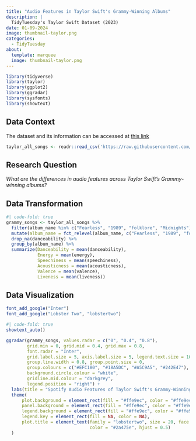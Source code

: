 ```yaml
---
title: "Audio Features in Taylor Swift's Grammy-Winning Albums"
description: |
  TidyTuesday's Taylor Swift Dataset (2023)
date: 01-09-2024
image: thumbnail-taylor.png
categories: 
  - TidyTuesday
about: 
  template: marquee
  image: thumbnail-taylor.png
---
```


```r
library(tidyverse)
library(taylor)
library(ggplot2)
library(ggradar)
library(sysfonts)
library(showtext)
```

## Data Context

The dataset and its information can be accessed at <a href="https://github.com/rfordatascience/tidytuesday/tree/master/data/2023/2023-10-17" target="_blank" rel="noopener">this link</a> 

```r
taylor_all_songs <- readr::read_csv('https://raw.githubusercontent.com/rfordatascience/tidytuesday/master/data/2023/2023-10-17/taylor_all_songs.csv')
```

## Research Question

*What are the differences in audio features across Taylor Swift's Grammy-winning albums?*

## Data Transformation

```r
#| code-fold: true
grammy_songs <- taylor_all_songs %>%
  filter(album_name %in% c("Fearless", "1989", "folklore", "Midnights")) %>%
  mutate(album_name = fct_relevel(album_name, c("Fearless", "1989", "folklore", "Midnights"))) %>%
  drop_na(danceability) %>%
  group_by(album_name) %>%
  summarize(Danceability = mean(danceability), 
            Energy = mean(energy), 
            Speechiness = mean(speechiness), 
            Acousticness = mean(acousticness), 
            Valence = mean(valence),
            Liveness = mean(liveness))
```

## Data Visualization

```r
font_add_google("Inter")
font_add_google("Lobster Two", "lobstertwo")
```

```r
#| code-fold: true
showtext_auto()

ggradar(grammy_songs, values.radar = c("0", "0.4", "0.8"),
        grid.min = 0, grid.mid = 0.4, grid.max = 0.8, 
        font.radar = "Inter",
        grid.label.size = 5, axis.label.size = 5, legend.text.size = 10,
        group.line.width = 0.8, group.point.size = 0,
        group.colours = c("#EFC180", "#18A5DC", "#A5C9A5", "#242E47"), 
        background.circle.colour = "white",
        gridline.mid.colour = "darkgrey",
        legend.position = "right") + 
  labs(title = "Spotify Audio Features of Taylor Swift's Grammy-Winning Albums") +
  theme(
      plot.background = element_rect(fill = "#ffe9ec", color = "#ffe9ec"),
      panel.background = element_rect(fill = "#ffe9ec", color = "#ffe9ec"),
      legend.background = element_rect(fill = "#ffe9ec", color = "#ffe9ec"),
      legend.key = element_rect(fill = NA, color = NA),
      plot.title = element_text(family = "lobstertwo", size = 20, face = "bold", 
                                color = "#2a475e", hjust = 0.5)
  )
```

